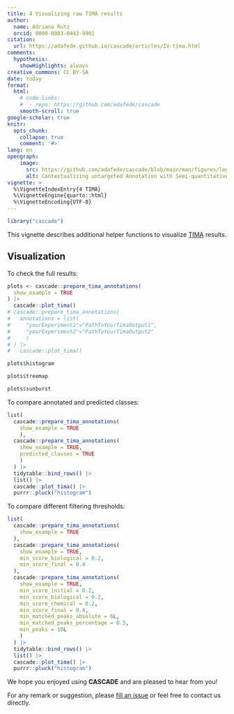 ```yaml
---
title: 4 Visualizing raw TIMA results
author: 
  name: Adriano Rutz
  orcid: 0000-0003-0443-9902
citation:
  url: https://adafede.github.io/cascade/articles/IV-tima.html
comments:
  hypothesis:
    showHighlights: always
creative_commons: CC BY-SA
date: today
format:
  html:
    # code-links:
    #  - repo: https://github.com/adafede/cascade
    smooth-scroll: true
google-scholar: true
knitr:
  opts_chunk:
    collapse: true
    comment: '#>'
lang: en
opengraph:
    image:
      src: https://github.com/adafede/cascade/blob/main/man/figures/logo.svg
      alt: Contextualizing untargeted Annotation with Semi-quantitative Charged Aerosol Detection for pertinent characterization of natural Extracts
vignette: >
  %\VignetteIndexEntry{4 TIMA}
  %\VignetteEngine{quarto::html}
  %\VignetteEncoding{UTF-8}
---
```


```r
library("cascade")
```

This vignette describes additional helper functions to visualize [TIMA](https://taxonomicallyinformedannotation.github.io/tima/) results.

## Visualization

To check the full results:

```r
plots <- cascade::prepare_tima_annotations(
  show_example = TRUE
) |> 
  cascade::plot_tima()
# cascade::prepare_tima_annotations(
#   annotations = list(
#     "yourExperiment1"="PathToYourTimaOutput1",
#     "yourExperiment2"="PathToYourTimaOutput2"
#     )
# ) |> 
#   cascade::plot_tima()
```
```r
plots$histogram
```

```r
plots$treemap
```

```r
plots$sunburst
```

To compare annotated and predicted classes:

```r
list(
  cascade::prepare_tima_annotations(
    show_example = TRUE
    ),
  cascade::prepare_tima_annotations(
    show_example = TRUE,
    predicted_classes = TRUE
    )
  ) |>
  tidytable::bind_rows() |>
  list() |>
  cascade::plot_tima() |>
  purrr::pluck("histogram")
```

To compare different filtering thresholds:

```r
list(
  cascade::prepare_tima_annotations(
    show_example = TRUE
  ), 
  cascade::prepare_tima_annotations(
    show_example = TRUE,
    min_score_biological = 0.2,
    min_score_final = 0.4
  ),
  cascade::prepare_tima_annotations(
    show_example = TRUE,
    min_score_initial = 0.2,
    min_score_biological = 0.2,
    min_score_chemical = 0.2,
    min_score_final = 0.4,
    min_matched_peaks_absolute = 6L,
    min_matched_peaks_percentage = 0.5,
    min_peaks = 10L
    )
  ) |>
  tidytable::bind_rows() |>
  list() |> 
  cascade::plot_tima() |>
  purrr::pluck("histogram")
```

We hope you enjoyed using **CASCADE** and are pleased to hear from you!

For any remark or suggestion, please  [fill an issue](https://github.com/adafede/cascade/issues) or feel free to contact us directly.

